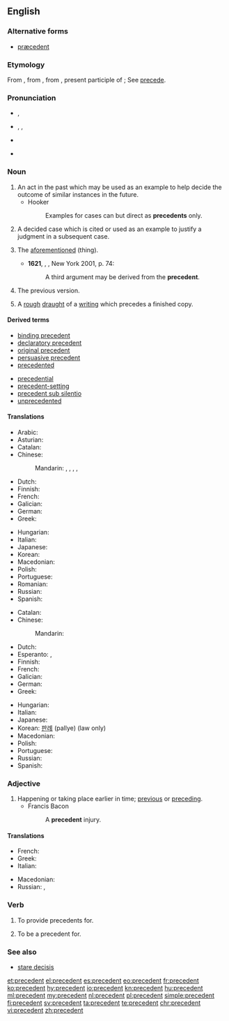 ==English==
{{wikipedia}}

===Alternative forms===
* [[præcedent]] {{qualifier|archaic}}

===Etymology===
From {{etyl|enm|en}}, from {{etyl|fro|en}}, from {{etyl|la|en}} {{term|praecedens|praecēdēns|lang=la}}, present participle of {{term|praecedo|praecēdere|lang=la|to precede}}; See [[precede]].

===Pronunciation===
* {{a|UK|adjective}} {{IPA|/pɹiˈsiː.dənt/}}, {{X-SAMPA|/pr\i"si:.d@nt/}}
* {{a|UK|US|noun}} {{enPR|prĕs'ĭ-dənt}}, {{IPA|/ˈpɹɛs.ɪ.dənt/}}, {{X-SAMPA|/"pr\Es.I.d@nt/}}
* {{audio|en-us-precedent.ogg|Audio (US)}}
* {{a|Aus|noun}} {{IPA|/ˈpɹi.sɪ.dənt/}} {{rfp|lang=en|check the Australian pronunciation; I transcribed it from actual speech. -sche. Also, I think the adj. is not pronounced as the noun in the US, DCDuring}}

===Noun===
{{en-noun}}

# An act in the past which may be used as an example to help decide the outcome of similar instances in the future.
#* Hooker
#*: Examples for cases can but direct as '''precedents''' only.
# {{context|legal|lang=en}} A decided case which is cited or used as an example to justify a judgment in a subsequent case.
# {{rfd-sense}} {{context|obsolete|with definite article|lang=en}} The [[aforementioned]] (thing).
#* '''1621''', {{w|Robert Burton}}, ''{{w|The Anatomy of Melancholy}}'', New York 2001, p. 74:
#*: A third argument may be derived from the '''precedent'''.
# {{rfd-sense}} The previous version.
# {{context|obsolete|lang=en}} A [[rough]] [[draught]] of a [[writing]] which precedes a finished copy.
#: {{rfquotek|Shakespeare}}

====Derived terms====
{{rel-top|terms derived from precedent ''(noun)''}}
* [[binding precedent]]
* [[declaratory precedent]]
* [[original precedent]]
* [[persuasive precedent]]
* [[precedented]]
{{rel-mid}}
* [[precedential]]
* [[precedent-setting]]
* [[precedent sub silentio]]
* [[unprecedented]]
{{rel-bottom}}

====Translations====
{{trans-top|past act used as example}}
* Arabic: {{t-|ar|سابقة|sc=Arab}}
* Asturian: {{t|ast|precedente|m}}
* Catalan: {{t|ca|precedent|m}}
* Chinese:
*: Mandarin: {{t|cmn|實例|sc=Hani}}, {{t|cmn|实例|tr=shílì|sc=Hani}}, {{t|cmn|範例|sc=Hani}}, {{t|cmn|范例|tr=fànlì|sc=Hani}}, {{t|cmn|事例|tr=shìlì|sc=Hani}}
* Dutch: {{t-|nl|precedent}}
* Finnish: {{t+|fi|ennakkotapaus}}
* French: {{t+|fr|précédent}}
* Galician: {{t|gl|precedente|m}}
* German: {{t-|de|Präzedens|n}}
* Greek: {{t+|el|προηγούμενο|n|tr=prοigoúmeno}}
{{trans-mid}}
* Hungarian: {{t+|hu|precedens}}
* Italian: {{t+|it|precedente|m}}
* Japanese: {{t-|ja|先例|tr=senrei}}
* Korean: {{t+|ko|사례|tr=sarye|sc=Hang}}
* Macedonian: {{t-|mk|преседан|m|tr=presedán}}
* Polish: {{t-|pl|precedens|m}}
* Portuguese: {{t|pt|precedente|m}}
* Romanian: {{t-|ro|precedent}}
* Russian: {{t+|ru|прецедент|m|tr=pr'eced'ént}}
* Spanish: {{t+|es|precedente|m}}
{{trans-bottom}}

{{trans-top|prior judgment in law}}
* Catalan: {{t|ca|precedent|m}}
* Chinese:
*: Mandarin: {{t|cmn|判例|tr=pànlì|sc=Hani}}
* Dutch: {{t-|nl|jurisprudentie}}
* Esperanto: {{t-|eo|precedento}}, {{t-|eo|precedenco}}
* Finnish: {{t+|fi|ennakkotapaus}}
* French: {{t+|fr|jurisprudence}}
* Galician: {{t|gl|precedente|m}}
* German: {{t+|de|Präzedenzfall|m}}
* Greek: {{t+|el|δεδικασμένο|n|tr=dedikasméno}}
{{trans-mid}}
* Hungarian: {{t+|hu|precedens}}
* Italian: {{t+|it|precedente|m}}
* Japanese: {{t+|ja|判例|tr=hanrei}}
* Korean: [[판례]] (pallye) (law only)
* Macedonian: {{t-|mk|преседан|m|tr=presedán}}
* Polish: {{t-|pl|precedens|m}}
* Portuguese: {{t|pt|precedente|m}}
* Russian: {{t+|ru|прецедент|m|tr=pr'eced'ént}}
* Spanish: {{t+|es|precedente|m}}
{{trans-bottom}}

===Adjective===
{{en-adj|-}}

# Happening or taking place earlier in time; [[previous]] or [[preceding]].
#* Francis Bacon
#*: A '''precedent''' injury.

====Translations====
{{trans-top|earlier in time}}
* French: {{t+|fr|précédent}}
* Greek: {{t+|el|προηγούμενος|tr=prοigoúmenos}}
* Italian: {{t+|it|precedente}}
{{trans-mid}}
* Macedonian: {{t-|mk|претходен|m|tr=préthoden}}
* Russian: {{t+|ru|предшествующий|tr=pr'edšéstvujuš'ij}}, {{t+|ru|предыдущий|tr=pr'edydúš'ij}}
{{trans-bottom}}

===Verb===
{{en-verb}}

# {{context|transitive|legal|lang=en}} To provide precedents for.
# {{context|transitive|legal|lang=en}} To be a precedent for.

===See also===
* [[stare decisis]]

[[et:precedent]]
[[el:precedent]]
[[es:precedent]]
[[eo:precedent]]
[[fr:precedent]]
[[ko:precedent]]
[[hy:precedent]]
[[io:precedent]]
[[kn:precedent]]
[[hu:precedent]]
[[ml:precedent]]
[[my:precedent]]
[[nl:precedent]]
[[pl:precedent]]
[[simple:precedent]]
[[fi:precedent]]
[[sv:precedent]]
[[ta:precedent]]
[[te:precedent]]
[[chr:precedent]]
[[vi:precedent]]
[[zh:precedent]]